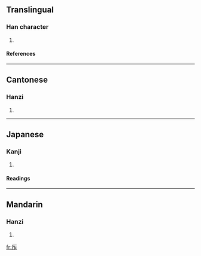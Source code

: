 ==Translingual==
===Han character===
{{Han char|rn=27|rad=厂|as=05|sn=7|four=7121<sub>1</sub>|canj=一人尸 (MOS)}}
# {{defn|Han}}
====References====
{{Han ref|kx=0161.010|dkj=02919|hdz=10070.040|uh=538F|ud=21391|bh=CA75|bd=51829}}
----
==Cantonese==
===Hanzi===
{{yue-hanzi|jyut=|y=ja3}}
# {{defn|Cantonese}}
----
==Japanese==
===Kanji===
{{ja-kanji|grade=|rs=厂05}}
# {{defn|Japanese}} 
====Readings====
{{ja-readings|on=[[さ]] (sa), [[しゃ]] (sha), [[さく]] (saku), [[しょう]] (shō)|kun=[[くいちがう]] (kuichigau), [[せまい]] (semai)}}
----
==Mandarin==
===Hanzi===
{{cmn-hanzi|pin=[[zhǎ]] (zha3)|wg=cha<sup>3</sup>}}
# {{defn|Mandarin}}

[[fr:厏]]